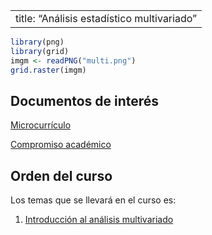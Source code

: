 
---
title: "Análisis estadístico multivariado"
---




```r

library(png)
library(grid)
imgm <- readPNG("multi.png")
grid.raster(imgm)

```



## Documentos de interés

[Microcurrículo]()

[Compromiso académico]()



## Orden del curso



Los temas que se llevará en el curso es:

1. <a href="pp1.html" target="_blank"> Introducción al análisis multivariado</a>



